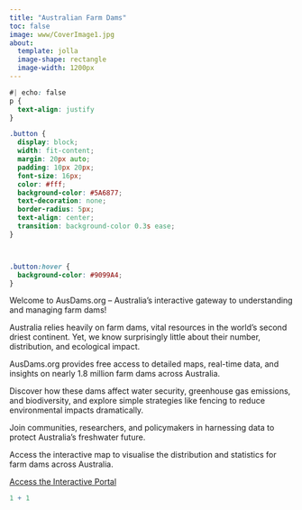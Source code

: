 ```yaml
---
title: "Australian Farm Dams"
toc: false
image: www/CoverImage1.jpg
about: 
  template: jolla
  image-shape: rectangle
  image-width: 1200px
---
```


```css
#| echo: false
p {
  text-align: justify
}

.button {
  display: block;
  width: fit-content;
  margin: 20px auto;
  padding: 10px 20px;
  font-size: 16px;
  color: #fff;
  background-color: #5A6877;
  text-decoration: none;
  border-radius: 5px;
  text-align: center;
  transition: background-color 0.3s ease;
}



.button:hover {
  background-color: #9099A4;
}
```

Welcome to AusDams.org – Australia's interactive gateway to understanding and managing farm dams!

Australia relies heavily on farm dams, vital resources in the world’s second driest continent. Yet, we know surprisingly little about their number, distribution, and ecological impact.

AusDams.org provides free access to detailed maps, real-time data, and insights on nearly 1.8 million farm dams across Australia.

Discover how these dams affect water security, greenhouse gas emissions, and biodiversity, and explore simple strategies like fencing to reduce environmental impacts dramatically.

Join communities, researchers, and policymakers in harnessing data to protect Australia's freshwater future.

Access the interactive map to visualise the distribution and statistics for farm dams across Australia.

[Access the Interactive Portal](https://maps.ausdams.org){.button}

```r
1 + 1
```
